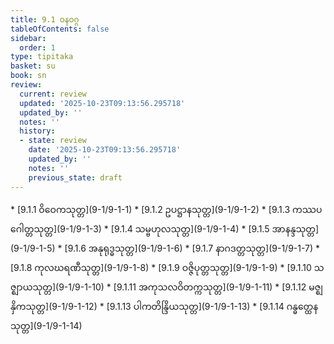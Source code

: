 ```yaml
---
title: 9.1 ဝနဝဂ္ဂ
tableOfContents: false
sidebar:
  order: 1
type: tipitaka
basket: su
book: sn
review:
  current: review
  updated: '2025-10-23T09:13:56.295718'
  updated_by: ''
  notes: ''
  history:
  - state: review
    date: '2025-10-23T09:13:56.295718'
    updated_by: ''
    notes: ''
    previous_state: draft
---
```



<ReviewStatus review={frontmatter.review} showDetails={true} />

<HypothesisAnnotation frontmatter={frontmatter} />

<DynamicBreadcrumb />



<TableOfContents book="sn" section="9.1">
* [9.1.1 ဝိဝေကသုတ္တ](9-1/9-1-1)
* [9.1.2 ဥပဋ္ဌာနသုတ္တ](9-1/9-1-2)
* [9.1.3 ကဿပဂေါတ္တသုတ္တ](9-1/9-1-3)
* [9.1.4 သမ္ဗဟုလသုတ္တ](9-1/9-1-4)
* [9.1.5 အာနန္ဒသုတ္တ](9-1/9-1-5)
* [9.1.6 အနုရုဒ္ဓသုတ္တ](9-1/9-1-6)
* [9.1.7 နာဂဒတ္တသုတ္တ](9-1/9-1-7)
* [9.1.8 ကုလဃရဏီသုတ္တ](9-1/9-1-8)
* [9.1.9 ဝဇ္ဇိပုတ္တသုတ္တ](9-1/9-1-9)
* [9.1.10 သဇ္ဈာယသုတ္တ](9-1/9-1-10)
* [9.1.11 အကုသလဝိတက္ကသုတ္တ](9-1/9-1-11)
* [9.1.12 မဇ္ဈနှိကသုတ္တ](9-1/9-1-12)
* [9.1.13 ပါကတိန္ဒြိယသုတ္တ](9-1/9-1-13)
* [9.1.14 ဂန္ဓတ္ထေနသုတ္တ](9-1/9-1-14)
</TableOfContents>